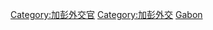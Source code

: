 {{Commonscat|Ambassadors of Gabon}}

[[Category:加彭外交官|Category:加彭外交官]]
[[Category:加彭外交|Category:加彭外交]]
[[Category:各國駐外大使|Gabon]]